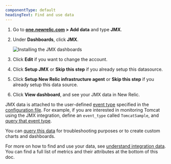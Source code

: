 ```yaml
---
componentType: default
headingText: Find and use data
---
```



1. Go to **[one.newrelic.com](https://one.newrelic.com) > Add data** and type **JMX**.

2. Under **Dashboards**, click **JMX**.

    <img
    title="Install the JMX dashboards"
    alt="Installing the JMX dashboards"
    src={infrastructureInstallJmxDashboard}
    />

3. Click **Edit** if you want to change the account.
4. Click **Setup JMX** or **Skip this step** if you already setup this datasource.
5. Click **Setup New Relic infrastructure agent** or **Skip this step** if you already setup this data source. 
6. Click **View dashboard**, and see your JMX data in New Relic.


JMX data is attached to the user-defined [event type](/docs/using-new-relic/data/understand-data/new-relic-data-types#events-new-relic) specified in the [configuration file](#metrics-collection). For example, if you are interested in monitoring Tomcat using the JMX integration, define an `event_type` called `TomcatSample`, and [query that event type](/docs/using-new-relic/data/understand-data/query-new-relic-data).

You can [query this data](/docs/using-new-relic/data/understand-data/query-new-relic-data) for troubleshooting purposes or to create custom charts and dashboards.

For more on how to find and use your data, see [understand integration data](/docs/infrastructure/integrations/find-use-infrastructure-integration-data). You can find a full list of metrics and their attributes at the bottom of this doc. 
